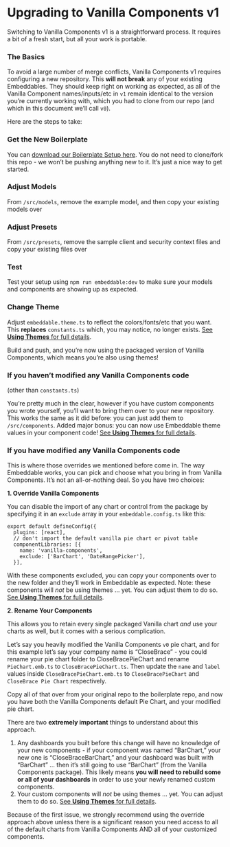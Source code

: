 # Upgrading to Vanilla Components v1

Switching to Vanilla Components v1 is a straightforward process. It requires a bit of a fresh start, but all your work is portable.

### The Basics

To avoid a large number of merge conflicts, Vanilla Components v1 requires configuring a new repository. This **will not break** any of your existing Embeddables. They should keep right on working as expected, as all of the Vanilla Component names/inputs/etc in `v1` remain identical to the version you’re currently working with, which you had to clone from our repo (and which in this document we’ll call `v0`).

Here are the steps to take:

<Steps>

### Get the New Boilerplate

You can [download our Boilerplate Setup here](https://github.com/embeddable-hq/embeddable-boilerplate). You do not need to clone/fork this repo - we won’t be pushing anything new to it. It’s just a nice way to get started.

### Adjust Models

From `/src/models`, remove the example model, and then copy your existing models over

### Adjust Presets

From `/src/presets`, remove the sample client and security context files and copy your existing files over

### Test

Test your setup using `npm run embeddable:dev` to make sure your models and components are showing up as expected.

### Change Theme

Adjust `embeddable.theme.ts` to reflect the colors/fonts/etc that you want. This **replaces** `constants.ts` which, you may notice, no longer exists. [See **Using Themes** for full details](themes).
</Steps>

Build and push, and you’re now using the packaged version of Vanilla Components, which means you’re also using themes!

### If you haven’t modified any Vanilla Components code

(other than `constants.ts`)

You’re pretty much in the clear, however if you have custom components you wrote yourself, you’ll want to bring them over to your new repository. This works the same as it did before: you can just add them to `/src/components`. Added major bonus: you can now use Embeddable theme values in your component code! [See **Using Themes** for full details](themes).

### If you have modified any Vanilla Components code

This is where those overrides we mentioned before come in. The way Embeddable works, you can pick and choose what you bring in from Vanilla Components. It’s not an all-or-nothing deal. So you have two choices:

**1. Override Vanilla Components**

You can disable the import of any chart or control from the package by specifying it in an `exclude` array in your `embeddable.config.ts` like this:

```tsx
export default defineConfig({
  plugins: [react],
  // don't import the default vanilla pie chart or pivot table
  componentLibraries: [{
    name: 'vanilla-components',
    exclude: ['BarChart', 'DateRangePicker'],
  }],
```

With these components excluded, you can copy your components over to the new folder and they’ll work in Embeddable as expected. Note: these components will *not* be using themes … yet. You can adjust them to do so. [See **Using Themes** for full details](themes).

**2. Rename Your Components**

This allows you to retain every single packaged Vanilla chart *and* use your charts as well, but it comes with a serious complication.

Let’s say you heavily modified the Vanilla Components `v0` pie chart, and for this example let’s say your company name is “CloseBrace” - you could rename your pie chart folder to CloseBracePieChart and rename `PieChart.emb.ts` to `CloseBracePieChart.ts`. Then update the `name` and `label` values inside `CloseBracePieChart.emb.ts` to `CloseBracePieChart` and `CloseBrace Pie Chart` respectively.

Copy all of that over from your original repo to the boilerplate repo, and now you have both the Vanilla Components default Pie Chart, and your modified pie chart.

There are two **extremely important** things to understand about this approach.

1. Any dashboards you built before this change will have no knowledge of your new components - if your component was named “BarChart,” your new one is “CloseBraceBarChart,” and your dashboard was built with “BarChart” … then it’s still going to use “BarChart” (from the Vanilla Components package). This likely means **you will need to rebuild some or all of your dashboards** in order to use your newly renamed custom components.
2. Your custom components will *not* be using themes … yet. You can adjust them to do so. [See **Using Themes** for full details](themes).

Because of the first issue, we strongly recommend using the override approach above unless there is a significant reason you need access to all of the default charts from Vanilla Components AND all of your customized components.